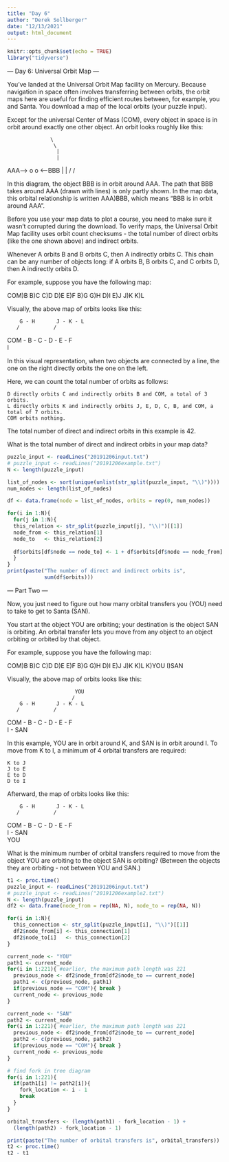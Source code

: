 ```yaml
---
title: "Day 6"
author: "Derek Sollberger"
date: "12/13/2021"
output: html_document
---
```


```r
knitr::opts_chunk$set(echo = TRUE)
library("tidyverse")
```

--- Day 6: Universal Orbit Map ---

You've landed at the Universal Orbit Map facility on Mercury. Because navigation in space often involves transferring between orbits, the orbit maps here are useful for finding efficient routes between, for example, you and Santa. You download a map of the local orbits (your puzzle input).

Except for the universal Center of Mass (COM), every object in space is in orbit around exactly one other object. An orbit looks roughly like this:

                  \
                   \
                    |
                    |
AAA--> o            o <--BBB
                    |
                    |
                   /
                  /

In this diagram, the object BBB is in orbit around AAA. The path that BBB takes around AAA (drawn with lines) is only partly shown. In the map data, this orbital relationship is written AAA)BBB, which means "BBB is in orbit around AAA".

Before you use your map data to plot a course, you need to make sure it wasn't corrupted during the download. To verify maps, the Universal Orbit Map facility uses orbit count checksums - the total number of direct orbits (like the one shown above) and indirect orbits.

Whenever A orbits B and B orbits C, then A indirectly orbits C. This chain can be any number of objects long: if A orbits B, B orbits C, and C orbits D, then A indirectly orbits D.

For example, suppose you have the following map:

COM)B
B)C
C)D
D)E
E)F
B)G
G)H
D)I
E)J
J)K
K)L

Visually, the above map of orbits looks like this:

        G - H       J - K - L
       /           /
COM - B - C - D - E - F
               \
                I

In this visual representation, when two objects are connected by a line, the one on the right directly orbits the one on the left.

Here, we can count the total number of orbits as follows:

    D directly orbits C and indirectly orbits B and COM, a total of 3 orbits.
    L directly orbits K and indirectly orbits J, E, D, C, B, and COM, a total of 7 orbits.
    COM orbits nothing.

The total number of direct and indirect orbits in this example is 42.

What is the total number of direct and indirect orbits in your map data?

```r
puzzle_input <- readLines("20191206input.txt")
# puzzle_input <- readLines("20191206example.txt")
N <- length(puzzle_input)

list_of_nodes <- sort(unique(unlist(str_split(puzzle_input, "\\)"))))
num_nodes <- length(list_of_nodes)

df <- data.frame(node = list_of_nodes, orbits = rep(0, num_nodes))

for(i in 1:N){
  for(j in 1:N){
  this_relation <- str_split(puzzle_input[j], "\\)")[[1]]
  node_from <- this_relation[1]
  node_to   <- this_relation[2]
  
  df$orbits[df$node == node_to] <- 1 + df$orbits[df$node == node_from]
  }
}
print(paste("The number of direct and indirect orbits is",
            sum(df$orbits)))
```
--- Part Two ---

Now, you just need to figure out how many orbital transfers you (YOU) need to take to get to Santa (SAN).

You start at the object YOU are orbiting; your destination is the object SAN is orbiting. An orbital transfer lets you move from any object to an object orbiting or orbited by that object.

For example, suppose you have the following map:

COM)B
B)C
C)D
D)E
E)F
B)G
G)H
D)I
E)J
J)K
K)L
K)YOU
I)SAN

Visually, the above map of orbits looks like this:

                          YOU
                         /
        G - H       J - K - L
       /           /
COM - B - C - D - E - F
               \
                I - SAN

In this example, YOU are in orbit around K, and SAN is in orbit around I. To move from K to I, a minimum of 4 orbital transfers are required:

    K to J
    J to E
    E to D
    D to I

Afterward, the map of orbits looks like this:

        G - H       J - K - L
       /           /
COM - B - C - D - E - F
               \
                I - SAN
                 \
                  YOU

What is the minimum number of orbital transfers required to move from the object YOU are orbiting to the object SAN is orbiting? (Between the objects they are orbiting - not between YOU and SAN.)

```r
t1 <- proc.time()
puzzle_input <- readLines("20191206input.txt")
# puzzle_input <- readLines("20191206example2.txt")
N <- length(puzzle_input)
df2 <- data.frame(node_from = rep(NA, N), node_to = rep(NA, N))

for(i in 1:N){
  this_connection <- str_split(puzzle_input[i], "\\)")[[1]]
  df2$node_from[i] <- this_connection[1]
  df2$node_to[i]   <- this_connection[2]
}

current_node <- "YOU"
path1 <- current_node
for(i in 1:221){ #earlier, the maximum path length was 221
  previous_node <- df2$node_from[df2$node_to == current_node]
  path1 <- c(previous_node, path1)
  if(previous_node == "COM"){ break }
  current_node <- previous_node
}

current_node <- "SAN"
path2 <- current_node
for(i in 1:221){ #earlier, the maximum path length was 221
  previous_node <- df2$node_from[df2$node_to == current_node]
  path2 <- c(previous_node, path2)
  if(previous_node == "COM"){ break }
  current_node <- previous_node
}

# find fork in tree diagram
for(i in 1:221){
  if(path1[i] != path2[i]){
    fork_location <- i - 1
    break
  }
}

orbital_transfers <- (length(path1) - fork_location - 1) +
  (length(path2) - fork_location - 1)

print(paste("The number of orbital transfers is", orbital_transfers))
t2 <- proc.time()
t2 - t1
```

